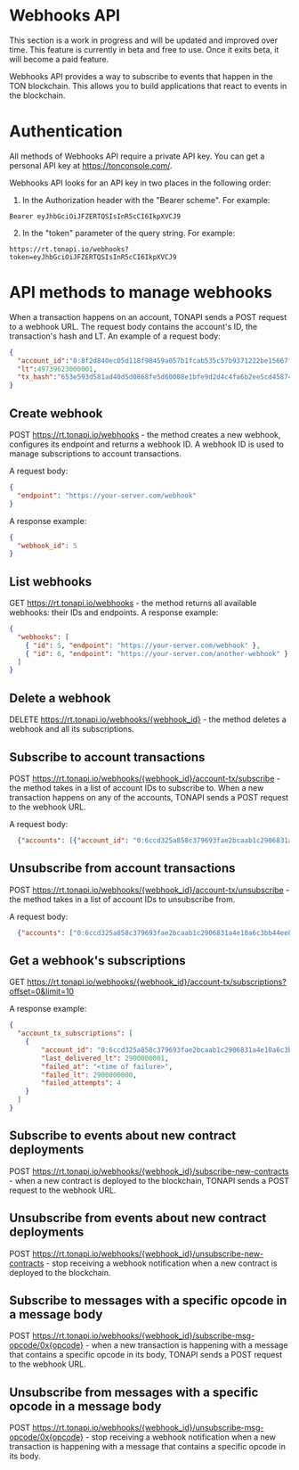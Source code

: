 
# Webhooks API

<Callout type="info" emoji="🔄">
  This section is a work in progress and will be updated and improved over time.
</Callout>

<Callout type="warning" emoji="💰">
  This feature is currently in beta and free to use. Once it exits beta, it will become a paid feature.
</Callout>

Webhooks API provides a way to subscribe to events that happen in the TON blockchain.
This allows you to build applications that react to events in the blockchain.


# Authentication
All methods of Webhooks API require a private API key.
You can get a personal API key at https://tonconsole.com/.

Webhooks API looks for an API key in two places in the following order:
1. In the Authorization header with the "Bearer scheme".
For example:
```
Bearer eyJhbGciOiJFZERTQSIsInR5cCI6IkpXVCJ9
```
2. In the "token" parameter of the query string.
For example:
```
https://rt.tonapi.io/webhooks?token=eyJhbGciOiJFZERTQSIsInR5cCI6IkpXVCJ9
```

# API methods to manage webhooks

When a transaction happens on an account, TONAPI sends a POST request to a webhook URL.
The request body contains the account's ID, the transaction's hash and LT.
An example of a request body:
```json
{
  "account_id":"0:8f2d840ec05d118f98459a057b1fcab535c57b9371222be15667fee932ceaf53",
  "lt":49739623000001,
  "tx_hash":"653e593d581ad40d5d0868fe5d60008e1bfe9d2d4c4fa6b2ee5cd458741d7b59"
}
```


## Create webhook

POST https://rt.tonapi.io/webhooks - the method creates a new webhook, configures its endpoint and returns a webhook ID.
A webhook ID is used to manage subscriptions to account transactions.

A request body:
```json
{
  "endpoint": "https://your-server.com/webhook"
}
```
A response example:
```json
{
  "webhook_id": 5
}
```

## List webhooks

GET https://rt.tonapi.io/webhooks - the method returns all available webhooks: their IDs and endpoints.
A response example:
```json
{
  "webhooks": [
    { "id": 5, "endpoint": "https://your-server.com/webhook" },
    { "id": 6, "endpoint": "https://your-server.com/another-webhook" }
  ]
}
```

## Delete a webhook
DELETE https://rt.tonapi.io/webhooks/{webhook_id} - the method deletes a webhook and all its subscriptions.

## Subscribe to account transactions

POST https://rt.tonapi.io/webhooks/{webhook_id}/account-tx/subscribe - the method takes in a list of account IDs to subscribe to. When a new transaction happens on any of the accounts,
TONAPI sends a POST request to the webhook URL.

A request body:
```json
  {"accounts": [{"account_id": "0:6ccd325a858c379693fae2bcaab1c2906831a4e10a6c3bb44ee8b615bca1d220"}]}
```

## Unsubscribe from account transactions
POST https://rt.tonapi.io/webhooks/{webhook_id}/account-tx/unsubscribe - the method takes in a list of account IDs to unsubscribe from.

A request body:
```json
  {"accounts": ["0:6ccd325a858c379693fae2bcaab1c2906831a4e10a6c3bb44ee8b615bca1d220"]}
```

## Get a webhook's subscriptions
GET https://rt.tonapi.io/webhooks/{webhook_id}/account-tx/subscriptions?offset=0&limit=10

A response example:
```json
{
  "account_tx_subscriptions": [
    {
        "account_id": "0:6ccd325a858c379693fae2bcaab1c2906831a4e10a6c3bb44ee8b615bca1d220",
        "last_delivered_lt": 2900000001,
        "failed_at": "<time of failure>",
        "failed_lt": 2900000000,
        "failed_attempts": 4
    }
  ]
}
```

## Subscribe to events about new contract deployments

POST https://rt.tonapi.io/webhooks/{webhook_id}/subscribe-new-contracts - when a new contract is deployed to the blockchain,
TONAPI sends a POST request to the webhook URL.

## Unsubscribe from events about new contract deployments

POST https://rt.tonapi.io/webhooks/{webhook_id}/unsubscribe-new-contracts - stop receiving a webhook notification when a new contract is deployed to the blockchain.

## Subscribe to messages with a specific opcode in a message body

POST https://rt.tonapi.io/webhooks/{webhook_id}/subscribe-msg-opcode/0x{opcode} - when a new transaction is happening with a message that contains a specific opcode in its body,
TONAPI sends a POST request to the webhook URL.

## Unsubscribe from messages with a specific opcode in a message body

POST https://rt.tonapi.io/webhooks/{webhook_id}/unsubscribe-msg-opcode/0x{opcode} - stop receiving a webhook notification when a new transaction is happening with a message that contains a specific opcode in its body.
